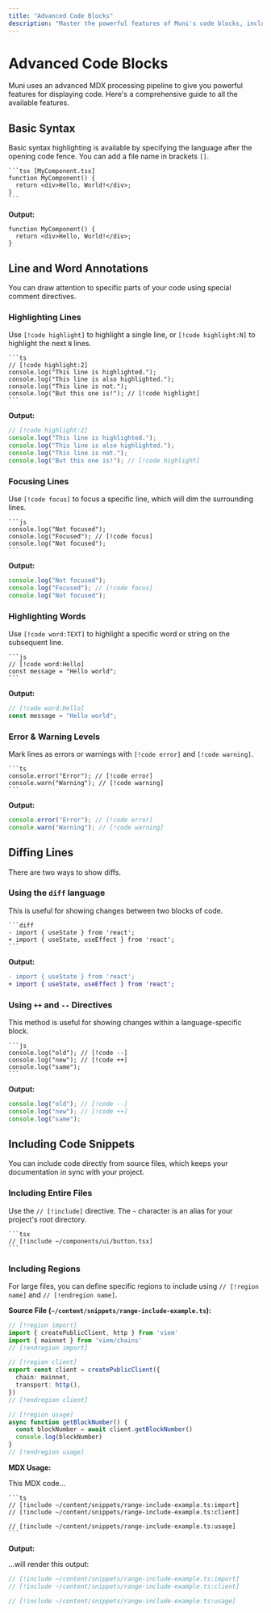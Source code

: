 ```yaml
---
title: "Advanced Code Blocks"
description: "Master the powerful features of Muni's code blocks, including highlighting, diffs, includes, regions, and more."
---
```


# Advanced Code Blocks

Muni uses an advanced MDX processing pipeline to give you powerful features for displaying code. Here's a comprehensive guide to all the available features.

## Basic Syntax

Basic syntax highlighting is available by specifying the language after the opening code fence. You can add a file name in brackets `[]`.

````mdx
```tsx [MyComponent.tsx]
function MyComponent() {
  return <div>Hello, World!</div>;
}
```
````

**Output:**

```tsx [MyComponent.tsx]
function MyComponent() {
  return <div>Hello, World!</div>;
}
```

## Line and Word Annotations

You can draw attention to specific parts of your code using special comment directives.

### Highlighting Lines

Use `[!code highlight]` to highlight a single line, or `[!code highlight:N]` to highlight the next `N` lines.

````mdx
```ts
// [!code highlight:2]
console.log("This line is highlighted.");
console.log("This line is also highlighted.");
console.log("This line is not.");
console.log("But this one is!"); // [!code highlight]
```
````

**Output:**

```ts
// [!code highlight:2]
console.log("This line is highlighted.");
console.log("This line is also highlighted.");
console.log("This line is not.");
console.log("But this one is!"); // [!code highlight]
```

### Focusing Lines

Use `[!code focus]` to focus a specific line, which will dim the surrounding lines.

````mdx
```js
console.log("Not focused");
console.log("Focused"); // [!code focus]
console.log("Not focused");
```
````

**Output:**

```js
console.log("Not focused");
console.log("Focused"); // [!code focus]
console.log("Not focused");
```

### Highlighting Words

Use `[!code word:TEXT]` to highlight a specific word or string on the subsequent line.

````mdx
```js
// [!code word:Hello]
const message = "Hello world";
```
````

**Output:**

```js
// [!code word:Hello]
const message = "Hello world";
```

### Error & Warning Levels

Mark lines as errors or warnings with `[!code error]` and `[!code warning]`.

````mdx
```ts
console.error("Error"); // [!code error]
console.warn("Warning"); // [!code warning]
```
````

**Output:**

```ts
console.error("Error"); // [!code error]
console.warn("Warning"); // [!code warning]
```

## Diffing Lines

There are two ways to show diffs.

### Using the `diff` language

This is useful for showing changes between two blocks of code.

````mdx
```diff
- import { useState } from 'react';
+ import { useState, useEffect } from 'react';
```
````

**Output:**

```diff
- import { useState } from 'react';
+ import { useState, useEffect } from 'react';
```

### Using `++` and `--` Directives

This method is useful for showing changes within a language-specific block.

````mdx
```js
console.log("old"); // [!code --]
console.log("new"); // [!code ++]
console.log("same");
```
````

**Output:**

```js
console.log("old"); // [!code --]
console.log("new"); // [!code ++]
console.log("same");
```

## Including Code Snippets

You can include code directly from source files, which keeps your documentation in sync with your project.

### Including Entire Files

Use the `// [!include]` directive. The `~` character is an alias for your project's root directory.

````mdx
```tsx
// [!include ~/components/ui/button.tsx]
```
````

### Including Regions

For large files, you can define specific regions to include using `// [!region name]` and `// [!endregion name]`.

**Source File (`~/content/snippets/range-include-example.ts`):**

```ts
// [!region import]
import { createPublicClient, http } from 'viem'
import { mainnet } from 'viem/chains'
// [!endregion import]

// [!region client]
export const client = createPublicClient({
  chain: mainnet,
  transport: http(),
})
// [!endregion client]

// [!region usage]
async function getBlockNumber() {
  const blockNumber = await client.getBlockNumber()
  console.log(blockNumber)
}
// [!endregion usage]
```

**MDX Usage:**

This MDX code...

````mdx
```ts
// [!include ~/content/snippets/range-include-example.ts:import]
// [!include ~/content/snippets/range-include-example.ts:client]

// [!include ~/content/snippets/range-include-example.ts:usage]
```
````

**Output:**

...will render this output:

```ts
// [!include ~/content/snippets/range-include-example.ts:import]
// [!include ~/content/snippets/range-include-example.ts:client]

// [!include ~/content/snippets/range-include-example.ts:usage]
```
